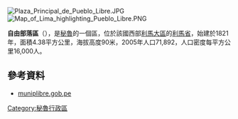 [[Image:Plaza_Principal_de_Pueblo_Libre.JPG|right]]
[[Image:Map_of_Lima_highlighting_Pueblo_Libre.PNG|right]]

{{Coord|12|4|13|S|77|3|45|W|display=title}}

'''自由部落區'''（{{lang-es|Distrito de Pueblo Libre}}），是[[秘魯|秘魯]]的一個區，位於該國西部[[利馬大區|利馬大區]]的[[利馬省|利馬省]]，始建於1821年，面積4.38平方公里，海拔高度90米，2005年人口71,892，人口密度每平方公里16,000人。

==參考資料==
*[http://www.muniplibre.gob.pe muniplibre.gob.pe]

{{Peru-geo-stub}}
[[Category:秘魯行政區|Category:秘魯行政區]]